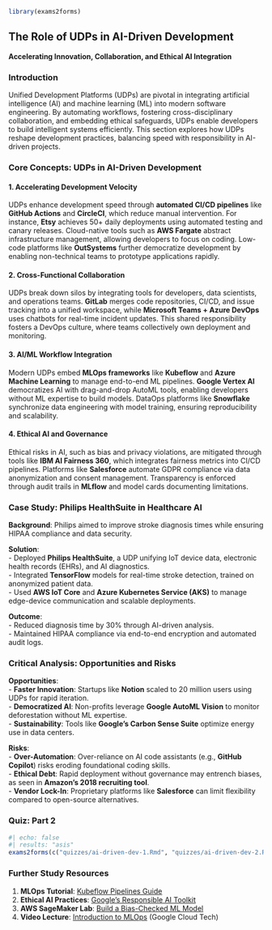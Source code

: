```r
library(exams2forms)
```

## **The Role of UDPs in AI-Driven Development**  
**Accelerating Innovation, Collaboration, and Ethical AI Integration**  

### **Introduction**  
Unified Development Platforms (UDPs) are pivotal in integrating artificial intelligence (AI) and machine learning (ML) into modern software engineering. By automating workflows, fostering cross-disciplinary collaboration, and embedding ethical safeguards, UDPs enable developers to build intelligent systems efficiently. This section explores how UDPs reshape development practices, balancing speed with responsibility in AI-driven projects.  

### **Core Concepts: UDPs in AI-Driven Development**  

#### **1. Accelerating Development Velocity**  
UDPs enhance development speed through **automated CI/CD pipelines** like **GitHub Actions** and **CircleCI**, which reduce manual intervention. For instance, **Etsy** achieves 50+ daily deployments using automated testing and canary releases. Cloud-native tools such as **AWS Fargate** abstract infrastructure management, allowing developers to focus on coding. Low-code platforms like **OutSystems** further democratize development by enabling non-technical teams to prototype applications rapidly.  

#### **2. Cross-Functional Collaboration**  
UDPs break down silos by integrating tools for developers, data scientists, and operations teams. **GitLab** merges code repositories, CI/CD, and issue tracking into a unified workspace, while **Microsoft Teams + Azure DevOps** uses chatbots for real-time incident updates. This shared responsibility fosters a DevOps culture, where teams collectively own deployment and monitoring.  

#### **3. AI/ML Workflow Integration**  
Modern UDPs embed **MLOps frameworks** like **Kubeflow** and **Azure Machine Learning** to manage end-to-end ML pipelines. **Google Vertex AI** democratizes AI with drag-and-drop AutoML tools, enabling developers without ML expertise to build models. DataOps platforms like **Snowflake** synchronize data engineering with model training, ensuring reproducibility and scalability.  

#### **4. Ethical AI and Governance**  
Ethical risks in AI, such as bias and privacy violations, are mitigated through tools like **IBM AI Fairness 360**, which integrates fairness metrics into CI/CD pipelines. Platforms like **Salesforce** automate GDPR compliance via data anonymization and consent management. Transparency is enforced through audit trails in **MLflow** and model cards documenting limitations.  

### **Case Study: Philips HealthSuite in Healthcare AI**  
**Background**: Philips aimed to improve stroke diagnosis times while ensuring HIPAA compliance and data security.  

**Solution**:  
- Deployed **Philips HealthSuite**, a UDP unifying IoT device data, electronic health records (EHRs), and AI diagnostics.  
- Integrated **TensorFlow** models for real-time stroke detection, trained on anonymized patient data.  
- Used **AWS IoT Core** and **Azure Kubernetes Service (AKS)** to manage edge-device communication and scalable deployments.  

**Outcome**:  
- Reduced diagnosis time by 30% through AI-driven analysis.  
- Maintained HIPAA compliance via end-to-end encryption and automated audit logs.  

### **Critical Analysis: Opportunities and Risks**  
**Opportunities**:  
- **Faster Innovation**: Startups like **Notion** scaled to 20 million users using UDPs for rapid iteration.  
- **Democratized AI**: Non-profits leverage **Google AutoML Vision** to monitor deforestation without ML expertise.  
- **Sustainability**: Tools like **Google’s Carbon Sense Suite** optimize energy use in data centers.  

**Risks**:  
- **Over-Automation**: Over-reliance on AI code assistants (e.g., **GitHub Copilot**) risks eroding foundational coding skills.  
- **Ethical Debt**: Rapid deployment without governance may entrench biases, as seen in **Amazon’s 2018 recruiting tool**.  
- **Vendor Lock-In**: Proprietary platforms like **Salesforce** can limit flexibility compared to open-source alternatives.  

### **Quiz: Part 2**  
```r
#| echo: false
#| results: "asis"
exams2forms(c("quizzes/ai-driven-dev-1.Rmd", "quizzes/ai-driven-dev-2.Rmd", "quizzes/ai-driven-dev-3.Rmd", "quizzes/ai-driven-dev-4.Rmd", "quizzes/ai-driven-dev-5.Rmd", "quizzes/ai-driven-dev-6.Rmd"))
```

### **Further Study Resources**  
1. **MLOps Tutorial**: [Kubeflow Pipelines Guide](https://www.kubeflow.org/docs/components/pipelines/)  
2. **Ethical AI Practices**: [Google’s Responsible AI Toolkit](https://ai.google/responsibilities/responsible-ai-practices/)  
3. **AWS SageMaker Lab**: [Build a Bias-Checked ML Model](https://aws.amazon.com/getting-started/hands-on/machine-learning-tutorial/)  
4. **Video Lecture**: [Introduction to MLOps](https://www.youtube.com/watch?v=1nkt8I4N1tQ) (Google Cloud Tech)  

<!-- **Next**: [Part 3 – Ethics, Security, and Governance in UDPs](#)   -->
